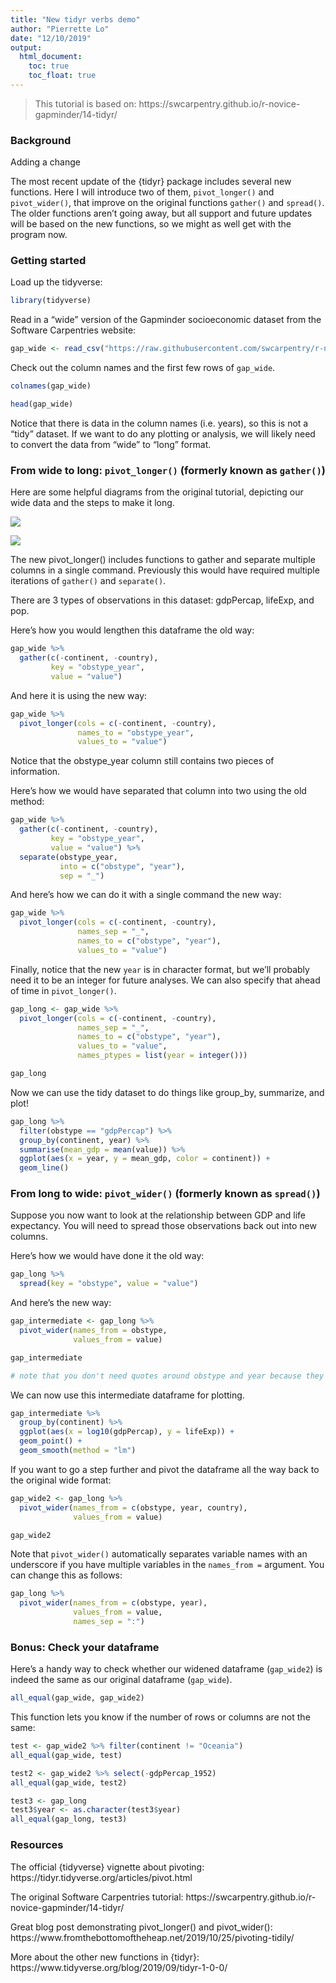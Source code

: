 ```yaml
---
title: "New tidyr verbs demo"
author: "Pierrette Lo"
date: "12/10/2019"
output: 
  html_document:
    toc: true
    toc_float: true
---
```


> This tutorial is based on: https://swcarpentry.github.io/r-novice-gapminder/14-tidyr/

### Background

Adding a change

The most recent update of the {tidyr} package includes several new functions. Here I will introduce two of them, `pivot_longer()` and `pivot_wider()`, that improve on the original functions `gather()` and `spread()`. The older functions aren't going away, but all support and future updates will be based on the new functions, so we might as well get with the program now. 

### Getting started

Load up the tidyverse:

```r
library(tidyverse)
```

Read in a "wide" version of the Gapminder socioeconomic dataset from the Software Carpentries website:

```r
gap_wide <- read_csv("https://raw.githubusercontent.com/swcarpentry/r-novice-gapminder/gh-pages/_episodes_rmd/data/gapminder_wide.csv")
```

Check out the column names and the first few rows of `gap_wide`. 

```r
colnames(gap_wide)
```

```r
head(gap_wide)
```

Notice that there is data in the column names (i.e. years), so this is not a "tidy" dataset. If we want to do any plotting or analysis, we will likely need to convert the data from "wide" to "long" format. 

### From wide to long: `pivot_longer()` (formerly known as `gather()`)

Here are some helpful diagrams from the original tutorial, depicting our wide data and the steps to make it long.

![](img/fig_wide.png)

![](img/fig_pivot_longer.png)

The new pivot_longer() includes functions to gather and separate multiple columns in a single command. Previously this would have required multiple iterations of `gather()` and `separate()`.

There are 3 types of observations in this dataset: gdpPercap, lifeExp, and pop. 

Here's how you would lengthen this dataframe the old way:

```r
gap_wide %>% 
  gather(c(-continent, -country),
         key = "obstype_year",
         value = "value")
```

And here it is using the new way:

```r
gap_wide %>% 
  pivot_longer(cols = c(-continent, -country),
               names_to = "obstype_year",
               values_to = "value")
```

Notice that the obstype_year column still contains two pieces of information.

Here's how we would have separated that column into two using the old method:

```r
gap_wide %>% 
  gather(c(-continent, -country),
         key = "obstype_year",
         value = "value") %>% 
  separate(obstype_year,
           into = c("obstype", "year"),
           sep = "_")
```

And here's how we can do it with a single command the new way:

```r
gap_wide %>% 
  pivot_longer(cols = c(-continent, -country),
               names_sep = "_",
               names_to = c("obstype", "year"),
               values_to = "value")
```

Finally, notice that the new `year` is in character format, but we'll probably need it to be an integer for future analyses. We can also specify that ahead of time in `pivot_longer()`.

```r
gap_long <- gap_wide %>% 
  pivot_longer(cols = c(-continent, -country),
               names_sep = "_",
               names_to = c("obstype", "year"),
               values_to = "value",
               names_ptypes = list(year = integer()))

gap_long
```

Now we can use the tidy dataset to do things like group_by, summarize, and plot!

```r
gap_long %>% 
  filter(obstype == "gdpPercap") %>% 
  group_by(continent, year) %>% 
  summarise(mean_gdp = mean(value)) %>% 
  ggplot(aes(x = year, y = mean_gdp, color = continent)) +
  geom_line()
```

### From long to wide: `pivot_wider()` (formerly known as `spread()`)

Suppose you now want to look at the relationship between GDP and life expectancy. You will need to spread those observations back out into new columns.

Here's how we would have done it the old way:

```r
gap_long %>% 
  spread(key = "obstype", value = "value")
```

And here's the new way:

```r
gap_intermediate <- gap_long %>% 
  pivot_wider(names_from = obstype,
              values_from = value)

gap_intermediate

# note that you don't need quotes around obstype and year because they are variables
```

We can now use this intermediate dataframe for plotting.

```r
gap_intermediate %>% 
  group_by(continent) %>% 
  ggplot(aes(x = log10(gdpPercap), y = lifeExp)) +
  geom_point() +
  geom_smooth(method = "lm")
```

If you want to go a step further and pivot the dataframe all the way back to the original wide format:

```r
gap_wide2 <- gap_long %>% 
  pivot_wider(names_from = c(obstype, year, country),
              values_from = value)

gap_wide2
```

Note that `pivot_wider()` automatically separates variable names with an underscore if you have multiple variables in the `names_from =` argument. You can change this as follows:

```r
gap_long %>% 
  pivot_wider(names_from = c(obstype, year),
              values_from = value,
              names_sep = ":")
```

### Bonus: Check your dataframe

Here's a handy way to check whether our widened dataframe (`gap_wide2`) is indeed the same as our original dataframe (`gap_wide`).

```r
all_equal(gap_wide, gap_wide2)
```

This function lets you know if the number of rows or columns are not the same:

```r
test <- gap_wide2 %>% filter(continent != "Oceania")
all_equal(gap_wide, test)
```
```r
test2 <- gap_wide2 %>% select(-gdpPercap_1952)
all_equal(gap_wide, test2)

test3 <- gap_long
test3$year <- as.character(test3$year)
all_equal(gap_long, test3)
```

### Resources

The official {tidyverse} vignette about pivoting: https://tidyr.tidyverse.org/articles/pivot.html

The original Software Carpentries tutorial: https://swcarpentry.github.io/r-novice-gapminder/14-tidyr/

Great blog post demonstrating pivot_longer() and pivot_wider(): https://www.fromthebottomoftheheap.net/2019/10/25/pivoting-tidily/

More about the other new functions in {tidyr}: https://www.tidyverse.org/blog/2019/09/tidyr-1-0-0/
